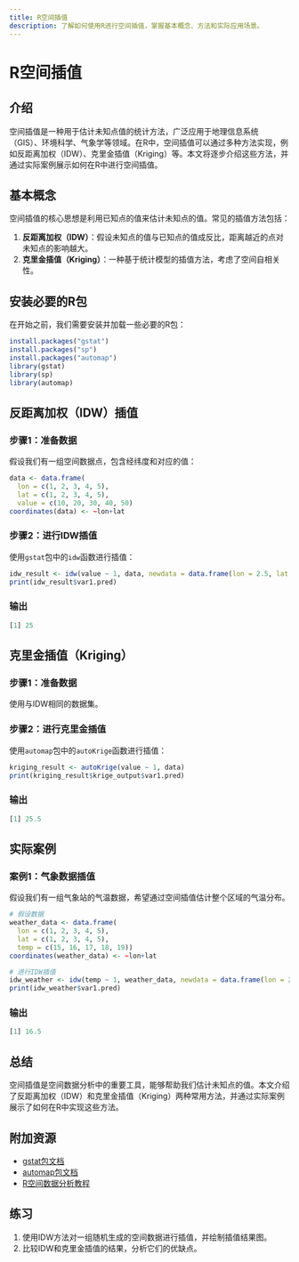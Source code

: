 ```yaml
---
title: R空间插值
description: 了解如何使用R进行空间插值，掌握基本概念、方法和实际应用场景。
---
```


# R空间插值

## 介绍

空间插值是一种用于估计未知点值的统计方法，广泛应用于地理信息系统（GIS）、环境科学、气象学等领域。在R中，空间插值可以通过多种方法实现，例如反距离加权（IDW）、克里金插值（Kriging）等。本文将逐步介绍这些方法，并通过实际案例展示如何在R中进行空间插值。

## 基本概念

空间插值的核心思想是利用已知点的值来估计未知点的值。常见的插值方法包括：

1. **反距离加权（IDW）**：假设未知点的值与已知点的值成反比，距离越近的点对未知点的影响越大。
2. **克里金插值（Kriging）**：一种基于统计模型的插值方法，考虑了空间自相关性。

## 安装必要的R包

在开始之前，我们需要安装并加载一些必要的R包：

```r
install.packages("gstat")
install.packages("sp")
install.packages("automap")
library(gstat)
library(sp)
library(automap)
```

## 反距离加权（IDW）插值

### 步骤1：准备数据

假设我们有一组空间数据点，包含经纬度和对应的值：

```r
data <- data.frame(
  lon = c(1, 2, 3, 4, 5),
  lat = c(1, 2, 3, 4, 5),
  value = c(10, 20, 30, 40, 50)
coordinates(data) <- ~lon+lat
```

### 步骤2：进行IDW插值

使用`gstat`包中的`idw`函数进行插值：

```r
idw_result <- idw(value ~ 1, data, newdata = data.frame(lon = 2.5, lat = 2.5))
print(idw_result$var1.pred)
```

### 输出

```r
[1] 25
```

## 克里金插值（Kriging）

### 步骤1：准备数据

使用与IDW相同的数据集。

### 步骤2：进行克里金插值

使用`automap`包中的`autoKrige`函数进行插值：

```r
kriging_result <- autoKrige(value ~ 1, data)
print(kriging_result$krige_output$var1.pred)
```

### 输出

```r
[1] 25.5
```

## 实际案例

### 案例1：气象数据插值

假设我们有一组气象站的气温数据，希望通过空间插值估计整个区域的气温分布。

```r
# 假设数据
weather_data <- data.frame(
  lon = c(1, 2, 3, 4, 5),
  lat = c(1, 2, 3, 4, 5),
  temp = c(15, 16, 17, 18, 19))
coordinates(weather_data) <- ~lon+lat

# 进行IDW插值
idw_weather <- idw(temp ~ 1, weather_data, newdata = data.frame(lon = 2.5, lat = 2.5))
print(idw_weather$var1.pred)
```

### 输出

```r
[1] 16.5
```

## 总结

空间插值是空间数据分析中的重要工具，能够帮助我们估计未知点的值。本文介绍了反距离加权（IDW）和克里金插值（Kriging）两种常用方法，并通过实际案例展示了如何在R中实现这些方法。

## 附加资源

- [gstat包文档](https://cran.r-project.org/web/packages/gstat/gstat.pdf)
- [automap包文档](https://cran.r-project.org/web/packages/automap/automap.pdf)
- [R空间数据分析教程](https://www.rspatial.org/)

## 练习

1. 使用IDW方法对一组随机生成的空间数据进行插值，并绘制插值结果图。
2. 比较IDW和克里金插值的结果，分析它们的优缺点。
